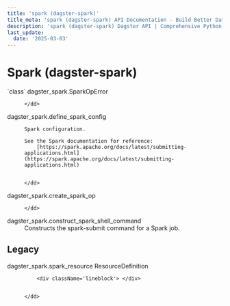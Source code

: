 ```yaml
---
title: 'spark (dagster-spark)'
title_meta: 'spark (dagster-spark) API Documentation - Build Better Data Pipelines | Python Reference Documentation for Dagster'
description: 'spark (dagster-spark) Dagster API | Comprehensive Python API documentation for Dagster, the data orchestration platform. Learn how to build, test, and maintain data pipelines with our detailed guides and examples.'
last_update:
  date: '2025-03-03'
---
```


<div class="section" id="spark-dagster-spark">


# Spark (dagster-spark)

<dl>
    <dt><Link id='dagster_spark.SparkOpError'>`class` dagster_spark.SparkOpError</Link></dt>
    <dd>

    </dd>

</dl>
<dl>
    <dt><Link id='dagster_spark.define_spark_config'>dagster_spark.define_spark_config</Link></dt>
    <dd>

    Spark configuration.

    See the Spark documentation for reference:
        [https://spark.apache.org/docs/latest/submitting-applications.html](https://spark.apache.org/docs/latest/submitting-applications.html)


    </dd>

</dl>
<dl>
    <dt><Link id='dagster_spark.create_spark_op'>dagster_spark.create_spark_op</Link></dt>
    <dd>

    </dd>

</dl>
<dl>
    <dt><Link id='dagster_spark.construct_spark_shell_command'>dagster_spark.construct_spark_shell_command</Link></dt>
    <dd>
    Constructs the spark-submit command for a Spark job.
    </dd>

</dl>
<div class="section" id="legacy">

## Legacy

<dl>
    <dt><Link id='dagster_spark.spark_resource'>dagster_spark.spark_resource ResourceDefinition</Link></dt>
    <dd>

        <div className='lineblock'> </div>


    </dd>

</dl>
</div></div>

